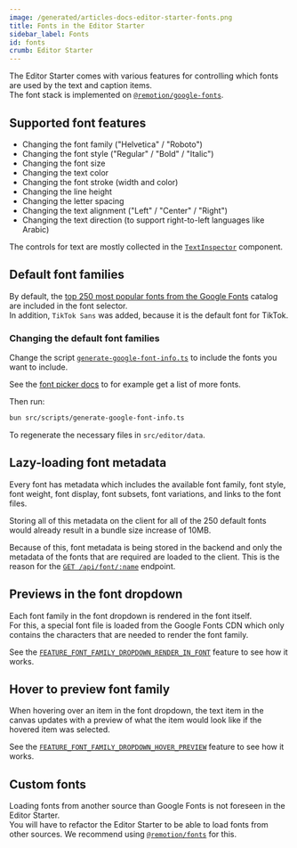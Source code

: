```yaml
---
image: /generated/articles-docs-editor-starter-fonts.png
title: Fonts in the Editor Starter
sidebar_label: Fonts
id: fonts
crumb: Editor Starter
---
```


The Editor Starter comes with various features for controlling which fonts are used by the text and caption items.  
The font stack is implemented on [`@remotion/google-fonts`](/docs/google-fonts).

## Supported font features

- Changing the font family ("Helvetica" / "Roboto")
- Changing the font style ("Regular" / "Bold" / "Italic")
- Changing the font size
- Changing the text color
- Changing the font stroke (width and color)
- Changing the line height
- Changing the letter spacing
- Changing the text alignment ("Left" / "Center" / "Right")
- Changing the text direction (to support right-to-left languages like Arabic)

The controls for text are mostly collected in the [`TextInspector`](https://github.com/search?q=repo%3Aremotion-dev%2Feditor-starter%20TextInspector&type=code) component.

## Default font families

By default, the [top 250 most popular fonts from the Google Fonts](/docs/font-picker#show-only-the-250-most-popular-google-fonts) catalog are included in the font selector.  
In addition, `TikTok Sans` was added, because it is the default font for TikTok.

### Changing the default font families

Change the script [`generate-google-font-info.ts`](https://github.com/remotion-dev/editor-starter/blob/main/src/scripts/generate-google-font-info.ts) to include the fonts you want to include.

See the [font picker docs](/docs/font-picker) to for example get a list of more fonts.

Then run:

```bash
bun src/scripts/generate-google-font-info.ts
```

To regenerate the necessary files in `src/editor/data`.

## Lazy-loading font metadata

Every font has metadata which includes the available font family, font style, font weight, font display, font subsets, font variations, and links to the font files.

Storing all of this metadata on the client for all of the 250 default fonts would already result in a bundle size increase of 10MB.

Because of this, font metadata is being stored in the backend and only the metadata of the fonts that are required are loaded to the client. This is the reason for the [`GET /api/font/:name`](/docs/editor-starter/backend-routes#get-apifontname) endpoint.

## Previews in the font dropdown

Each font family in the font dropdown is rendered in the font itself.  
For this, a special font file is loaded from the Google Fonts CDN which only contains the characters that are needed to render the font family.

See the [`FEATURE_FONT_FAMILY_DROPDOWN_RENDER_IN_FONT`](/docs/editor-starter/features#font-family-preview) feature to see how it works.

## Hover to preview font family

When hovering over an item in the font dropdown, the text item in the canvas updates with a preview of what the item would look like if the hovered item was selected.

See the [`FEATURE_FONT_FAMILY_DROPDOWN_HOVER_PREVIEW`](/docs/editor-starter/features#hover-to-preview-font-family) feature to see how it works.

## Custom fonts

Loading fonts from another source than Google Fonts is not foreseen in the Editor Starter.  
You will have to refactor the Editor Starter to be able to load fonts from other sources. We recommend using [`@remotion/fonts`](/docs/fonts-api) for this.
